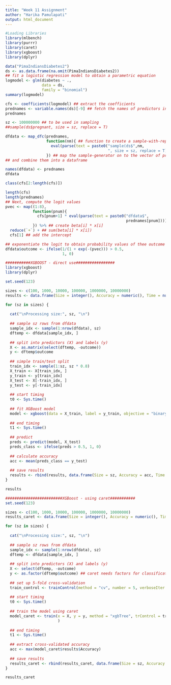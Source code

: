 ---
title: "Week 11 Assignment"
author: "Harika Pamulapati"
output: html_document
---

```{r}
#Loading Libraries
library(mlbench)
library(purrr)
library(caret)
library(xgboost)
library(dplyr)

data("PimaIndiansDiabetes2")
ds <- as.data.frame(na.omit(PimaIndiansDiabetes2))
## fit a logistic regression model to obtain a parametric equation
logmodel <- glm(diabetes ~ .,
                data = ds,
                family = "binomial")
summary(logmodel)

cfs <- coefficients(logmodel) ## extract the coefficients
prednames <- variable.names(ds)[-9] ## fetch the names of predictors in a vector
prednames

sz <- 100000000 ## to be used in sampling
##sample(ds$pregnant, size = sz, replace = T)

dfdata <- map_dfc(prednames,
                  function(nm){ ## function to create a sample-with-replacement for each pred.
                    eval(parse(text = paste0("sample(ds$",nm,
                                             ", size = sz, replace = T)")))
                  }) ## map the sample-generator on to the vector of predictors
## and combine them into a dataframe

names(dfdata) <- prednames
dfdata

class(cfs[2:length(cfs)])

length(cfs)
length(prednames)
## Next, compute the logit values
pvec <- map((1:8),
            function(pnum){
              cfs[pnum+1] * eval(parse(text = paste0("dfdata$",
                                                     prednames[pnum])))
            }) %>% ## create beta[i] * x[i]
  reduce(`+`) + ## sum(beta[i] * x[i])
  cfs[1] ## add the intercept

## exponentiate the logit to obtain probability values of thee outcome variable
dfdata$outcome <- ifelse(1/(1 + exp(-(pvec))) > 0.5,
                         1, 0)

```


```{r}
###########XGBOOST - direct use#################
library(xgboost)
library(dplyr)

set.seed(123)

sizes <- c(100, 1000, 10000, 100000, 1000000, 10000000)
results <- data.frame(Size = integer(), Accuracy = numeric(), Time = numeric())

for (sz in sizes) {
  
  cat("\nProcessing size:", sz, "\n")
  
  ## sample sz rows from dfdata
  sample_idx <- sample(1:nrow(dfdata), sz)
  dftemp <- dfdata[sample_idx, ]
  
  ## split into predictors (X) and labels (y)
  X <- as.matrix(select(dftemp, -outcome))
  y <- dftemp$outcome
  
  ## simple train/test split
  train_idx <- sample(1:sz, sz * 0.8)
  X_train <- X[train_idx, ]
  y_train <- y[train_idx]
  X_test <- X[-train_idx, ]
  y_test <- y[-train_idx]
  
  ## start timing
  t0 <- Sys.time()
  
  ## fit XGBoost model
  model <- xgboost(data = X_train, label = y_train, objective = "binary:logistic", nrounds = 50, verbose = 0)
  
  ## end timing
  t1 <- Sys.time()
  
  ## predict
  preds <- predict(model, X_test)
  preds_class <- ifelse(preds > 0.5, 1, 0)
  
  ## calculate accuracy
  acc <- mean(preds_class == y_test)
  
  ## save results
  results <- rbind(results, data.frame(Size = sz, Accuracy = acc, Time = as.numeric(t1 - t0, units = "secs")))
}

results
```



```{r}
#########################XGBoost - using caret###########
set.seed(123)

sizes <- c(100, 1000, 10000, 100000, 1000000, 10000000)
results_caret <- data.frame(Size = integer(), Accuracy = numeric(), Time = numeric())

for (sz in sizes) {
  
  cat("\nProcessing size:", sz, "\n")
  
  ## sample sz rows from dfdata
  sample_idx <- sample(1:nrow(dfdata), sz)
  dftemp <- dfdata[sample_idx, ]
  
  ## split into predictors (X) and labels (y)
  X <- select(dftemp, -outcome)
  y <- as.factor(dftemp$outcome) ## caret needs factors for classification
  
  ## set up 5-fold cross-validation
  train_control <- trainControl(method = "cv", number = 5, verboseIter = FALSE)
  
  ## start timing
  t0 <- Sys.time()
  
  ## train the model using caret
  model_caret <- train(x = X, y = y, method = "xgbTree", trControl = train_control, tuneLength = 1
                       )
  
  ## end timing
  t1 <- Sys.time()
  
  ## extract cross-validated accuracy
  acc <- max(model_caret$results$Accuracy)
  
  ## save results
  results_caret <- rbind(results_caret, data.frame(Size = sz, Accuracy = acc, Time = as.numeric(t1 - t0, units = "secs")))
}

results_caret
```
